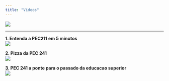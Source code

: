 ```yaml
---
title: "Vídeos"
---
```


![](images/PEC241.png)  

***

**1. Entenda a PEC211 em 5 minutos**  
[![](images/video1PQ.jpg)](https://www.youtube.com/watch?v=qk26TZXVDMY)

**2. Pizza da PEC 241**  
[![](images/video2PQ.jpg)](https://www.youtube.com/watch?v=NkG_3dv2nqo)

**3. PEC 241 a ponte para o passado da educacao superior**  
[![](images/video3PQ.jpg)](https://www.youtube.com/watch?v=8K81FpSkoMA)





